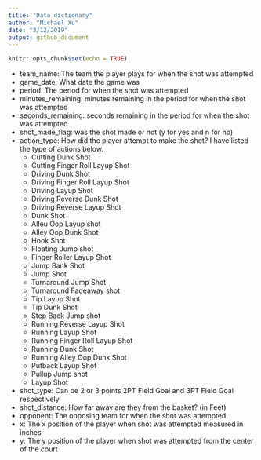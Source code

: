 ```yaml
---
title: "Data dictionary"
author: "Michael Xu"
date: "3/12/2019"
output: github_document
---
```


```r
knitr::opts_chunk$set(echo = TRUE)
```

- team_name: The team the player plays for when the shot was attempted
- game_date:  What date the game was
- period: The period for when the shot was attempted
- minutes_remaining: minutes remaining in the period for when the shot was attempted
- seconds_remaining: seconds remaining in the period for when the shot was attempted
- shot_made_flag: was the shot made or not (y for yes and n for no)
- action_type: How did the player attempt to make the shot? I have listed the type of actions below.
  - Cutting Dunk Shot
  - Cutting Finger Roll Layup Shot
  - Driving Dunk Shot
  - Driving Finger Roll Layup Shot
  - Driving Layup Shot
  - Driving Reverse Dunk Shot
  - Driving Reverse Layup Shot
  - Dunk Shot
  - Alleu Oop Layup shot
  - Alley Oop Dunk Shot
  - Hook Shot
  - Floating Jump shot
  - Finger Roller Layup Shot
  - Jump Bank Shot
  - Jump Shot
  - Turnaround Jump Shot
  - Turnaround Fadeaway shot
  - Tip Layup Shot
  - Tip Dunk Shot
  - Step Back Jump shot
  - Running Reverse Layup Shot
  - Running Layup Shot
  - Running Finger Roll Layup Shot	
  -	Running Dunk Shot
  - Running Alley Oop Dunk Shot
  -	Putback Layup Shot
  - Pullup Jump shot
  - Layup Shot	
- shot_type: Can be 2 or 3 points 2PT Field Goal and 3PT Field Goal respectively
- shot_distance: How far away are they from the basket? (in Feet)
- opponent: The opposing team for when the shot was attempted.
- x: The x position of the player when shot was attempted measured in inches 
- y: The y position of the player when shot was attempted from the center of the court